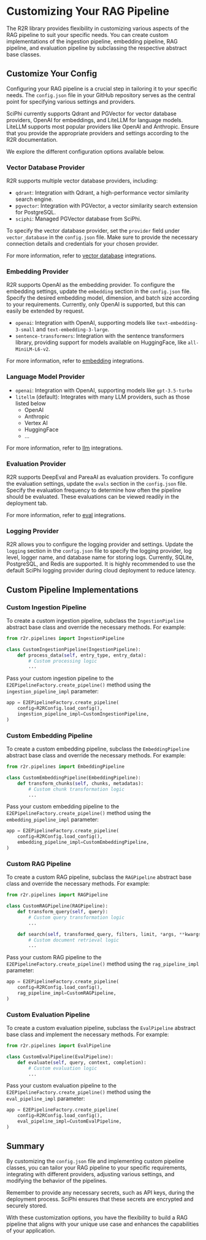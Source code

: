 # Customizing Your RAG Pipeline

The R2R library provides flexibility in customizing various aspects of the RAG pipeline to suit your specific needs. You can create custom implementations of the ingestion pipeline, embedding pipeline, RAG pipeline, and evaluation pipeline by subclassing the respective abstract base classes.

## Customize Your Config

Configuring your RAG pipeline is a crucial step in tailoring it to your specific needs. The `config.json` file in your GitHub repository serves as the central point for specifying various settings and providers.

SciPhi currently supports Qdrant and PGVector for vector database providers, OpenAI for embeddings, and LiteLLM for language models. LiteLLM supports most popular providers like OpenAI and Anthropic. Ensure that you provide the appropriate providers and settings according to the R2R documentation.

We explore the different configuration options available below.

### Vector Database Provider

R2R supports multiple vector database providers, including:

- `qdrant`: Integration with Qdrant, a high-performance vector similarity search engine.
- `pgvector`: Integration with PGVector, a vector similarity search extension for PostgreSQL.
- `sciphi`: Managed PGVector database from SciPhi.

To specify the vector database provider, set the `provider` field under `vector_database` in the `config.json` file. Make sure to provide the necessary connection details and credentials for your chosen provider.

For more information, refer to [vector database](integrations/vector-databases) integrations.

### Embedding Provider

R2R supports OpenAI as the embedding provider. To configure the embedding settings, update the `embedding` section in the `config.json` file. Specify the desired embedding model, dimension, and batch size according to your requirements. Currently, only OpenAI is supported, but this can easily be extended by request.

- `openai`: Integration with OpenAI, supporting models like `text-embedding-3-small` and `text-embedding-3-large`.
- `sentence-transformers`: Integration with the sentence transformers library, providing support for models available on HuggingFace, like `all-MiniLM-L6-v2`.

For more information, refer to [embedding](integrations/embedding-model) integrations.


### Language Model Provider

- `openai`: Integration with OpenAI, supporting models like `gpt-3.5-turbo`
- `litellm` (default): Integrates with many LLM providers, such as those listed below
  - OpenAI
  - Anthropic
  - Vertex AI
  - HuggingFace
  - ...

For more information, refer to [llm](integrations/llm-provider) integrations.

### Evaluation Provider

R2R supports DeepEval and PareaAI as evaluation providers. To configure the evaluation settings, update the `evals` section in the `config.json` file. Specify the evaluation frequency to determine how often the pipeline should be evaluated. These evaluations can be viewed readily in the deployment tab.

For more information, refer to [eval](integrations/evals) integrations.

### Logging Provider

R2R allows you to configure the logging provider and settings. Update the `logging` section in the `config.json` file to specify the logging provider, log level, logger name, and database name for storing logs. Currently, SQLite, PostgreSQL, and Redis are supported. It is highly recommended to use the default SciPhi logging provider during cloud deployment to reduce latency.

## Custom Pipeline Implementations

### Custom Ingestion Pipeline

To create a custom ingestion pipeline, subclass the `IngestionPipeline` abstract base class and override the necessary methods. For example:

```python
from r2r.pipelines import IngestionPipeline

class CustomIngestionPipeline(IngestionPipeline):
    def process_data(self, entry_type, entry_data):
        # Custom processing logic
        ...
```

Pass your custom ingestion pipeline to the `E2EPipelineFactory.create_pipeline()` method using the `ingestion_pipeline_impl` parameter:

```python
app = E2EPipelineFactory.create_pipeline(
    config=R2RConfig.load_config(),
    ingestion_pipeline_impl=CustomIngestionPipeline,
)
```

### Custom Embedding Pipeline

To create a custom embedding pipeline, subclass the `EmbeddingPipeline` abstract base class and override the necessary methods. For example:

```python
from r2r.pipelines import EmbeddingPipeline

class CustomEmbeddingPipeline(EmbeddingPipeline):
    def transform_chunks(self, chunks, metadatas):
        # Custom chunk transformation logic
        ...
```

Pass your custom embedding pipeline to the `E2EPipelineFactory.create_pipeline()` method using the `embedding_pipeline_impl` parameter:

```python
app = E2EPipelineFactory.create_pipeline(
    config=R2RConfig.load_config(),
    embedding_pipeline_impl=CustomEmbeddingPipeline,
)
```

### Custom RAG Pipeline

To create a custom RAG pipeline, subclass the `RAGPipeline` abstract base class and override the necessary methods. For example:

```python
from r2r.pipelines import RAGPipeline

class CustomRAGPipeline(RAGPipeline):
    def transform_query(self, query):
        # Custom query transformation logic
        ...

    def search(self, transformed_query, filters, limit, *args, **kwargs):
        # Custom document retrieval logic
        ...
```

Pass your custom RAG pipeline to the `E2EPipelineFactory.create_pipeline()` method using the `rag_pipeline_impl` parameter:

```python
app = E2EPipelineFactory.create_pipeline(
    config=R2RConfig.load_config(),
    rag_pipeline_impl=CustomRAGPipeline,
)
```

### Custom Evaluation Pipeline

To create a custom evaluation pipeline, subclass the `EvalPipeline` abstract base class and implement the necessary methods. For example:

```python
from r2r.pipelines import EvalPipeline

class CustomEvalPipeline(EvalPipeline):
    def evaluate(self, query, context, completion):
        # Custom evaluation logic
        ...
```

Pass your custom evaluation pipeline to the `E2EPipelineFactory.create_pipeline()` method using the `eval_pipeline_impl` parameter:

```python
app = E2EPipelineFactory.create_pipeline(
    config=R2RConfig.load_config(),
    eval_pipeline_impl=CustomEvalPipeline,
)
```

## Summary

By customizing the `config.json` file and implementing custom pipeline classes, you can tailor your RAG pipeline to your specific requirements, integrating with different providers, adjusting various settings, and modifying the behavior of the pipelines.

Remember to provide any necessary secrets, such as API keys, during the deployment process. SciPhi ensures that these secrets are encrypted and securely stored.

With these customization options, you have the flexibility to build a RAG pipeline that aligns with your unique use case and enhances the capabilities of your application.
